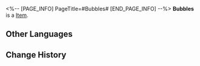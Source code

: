 <%-- [PAGE_INFO]
PageTitle=#Bubbles#
[END_PAGE_INFO] --%>
{{Item Infobox
|id          = 251002
|image       = Item Bubbles.png{{subst:void|<!--$UPLOAD:<<SpriteOutput/ItemFigures/Pet/251002.png>-<Item Bubbles.png>-<Item Icons>>-->}}
|type        = 
|invCategory = 
|rarity      = 4
|effect      = 
|description = How do you raise a little chimera? Add a bit of liveliness, a dash of competitive spirit, and a love for water... Uh-oh, too much of everything!
|source1     = [[A pet obtained from the Seal Slammers event]]
}}
{{Description|''"Bubbles' top three priorities: First place, first place, and winning first place!"''}}
'''Bubbles''' is a [[Item]].

==Other Languages==
{{Other Languages
|en   = Bubbles
|zhs  = 泡泡
|zht  = 泡泡
|ja   = ポポン
|ko   = 뽀글이
|es   = Burbujita
|fr   = Bubulle
|ru   = Пузырик
|th   = ฟองบุ๋ง
|vi   = Bong Bóng
|de   = Bubble
|id   = Boba
|pt   = Bolhinha
}}

==Change History==
{{Change History|3.2}}
